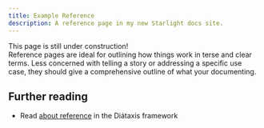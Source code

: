 ```yaml
---
title: Example Reference
description: A reference page in my new Starlight docs site.
---
```


<Aside type="caution" title="Alert!">
  This page is still under construction!
</Aside>
Reference pages are ideal for outlining how things work in terse and clear terms.
Less concerned with telling a story or addressing a specific use case, they should give a comprehensive outline of what your documenting.

## Further reading

- Read [about reference](https://diataxis.fr/reference/) in the Diátaxis framework
